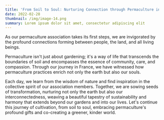 ```yaml
---
title: 'From Soil to Soul: Nurturing Connection through Permaculture in France'
date: 2022-02-28
thumbnail: /img/image-14.png
summary: Lorem ipsum dolor sit amet, consectetur adipiscing elit
---
```


As our permaculture association takes its first steps, we are invigorated by the profound connections forming between people, the land, and all living beings. 

Permaculture isn't just about gardening; it's a way of life that transcends the boundaries of soil and encompasses the essence of community, care, and compassion. Through our journey in France, we have witnessed how permaculture practices enrich not only the earth but also our souls. 

Each day, we learn from the wisdom of nature and find inspiration in the collective spirit of our association members. Together, we are sowing seeds of transformation, nurturing not only the earth but also our interconnectedness, weaving a beautiful tapestry of sustainability and harmony that extends beyond our gardens and into our lives. Let's continue this journey of cultivation, from soil to soul, embracing permaculture's profound gifts and co-creating a greener, kinder world.